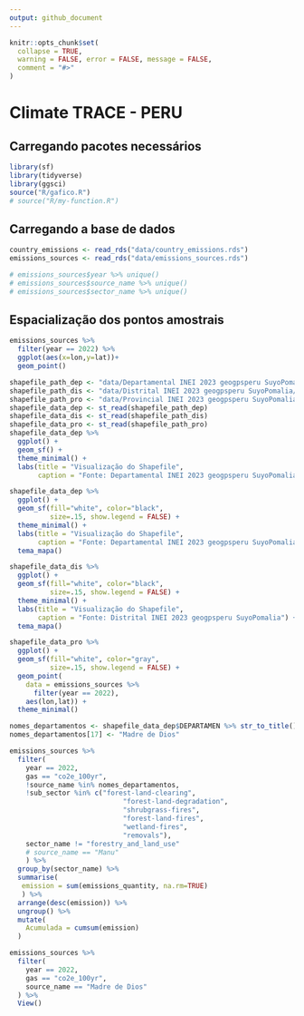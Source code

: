 ```yaml
---
output: github_document
---
```


<!-- README.md is generated from README.Rmd. Please edit that file -->

```r
knitr::opts_chunk$set(
  collapse = TRUE,
  warning = FALSE, error = FALSE, message = FALSE,
  comment = "#>"
)
```

# Climate TRACE - PERU

## Carregando pacotes necessários
```r
library(sf)
library(tidyverse)
library(ggsci)
source("R/gafico.R")
# source("R/my-function.R")
```

## Carregando a base de dados

```r
country_emissions <- read_rds("data/country_emissions.rds")
emissions_sources <- read_rds("data/emissions_sources.rds") 

# emissions_sources$year %>% unique()
# emissions_sources$source_name %>% unique()
# emissions_sources$sector_name %>% unique()
```

## Espacialização dos pontos amostrais
```r
emissions_sources %>%
  filter(year == 2022) %>%
  ggplot(aes(x=lon,y=lat))+
  geom_point()
```

```r
shapefile_path_dep <- "data/Departamental INEI 2023 geogpsperu SuyoPomalia/"
shapefile_path_dis <- "data/Distrital INEI 2023 geogpsperu SuyoPomalia/"
shapefile_path_pro <- "data/Provincial INEI 2023 geogpsperu SuyoPomalia/"
shapefile_data_dep <- st_read(shapefile_path_dep)
shapefile_data_dis <- st_read(shapefile_path_dis)
shapefile_data_pro <- st_read(shapefile_path_pro)
shapefile_data_dep %>%
  ggplot() +
  geom_sf() +
  theme_minimal() +
  labs(title = "Visualização do Shapefile",
       caption = "Fonte: Departamental INEI 2023 geogpsperu SuyoPomalia")
```

```r
shapefile_data_dep %>%
  ggplot() +
  geom_sf(fill="white", color="black",
          size=.15, show.legend = FALSE) +
  theme_minimal() +
  labs(title = "Visualização do Shapefile",
       caption = "Fonte: Departamental INEI 2023 geogpsperu SuyoPomalia") +
  tema_mapa()
```


```r
shapefile_data_dis %>%
  ggplot() +
  geom_sf(fill="white", color="black",
          size=.15, show.legend = FALSE) +
  theme_minimal() +
  labs(title = "Visualização do Shapefile",
       caption = "Fonte: Distrital INEI 2023 geogpsperu SuyoPomalia") +
  tema_mapa()
```


```r
shapefile_data_pro %>%
  ggplot() +
  geom_sf(fill="white", color="gray",
          size=.15, show.legend = FALSE) +
  geom_point(
    data = emissions_sources %>%
      filter(year == 2022),
    aes(lon,lat)) +
  theme_minimal()
```

```r
nomes_departamentos <- shapefile_data_dep$DEPARTAMEN %>% str_to_title()
nomes_departamentos[17] <- "Madre de Dios"
```

```r
emissions_sources %>%
  filter(
    year == 2022,
    gas == "co2e_100yr",
    !source_name %in% nomes_departamentos,
    !sub_sector %in% c("forest-land-clearing",
                            "forest-land-degradation",
                            "shrubgrass-fires",
                            "forest-land-fires",
                            "wetland-fires",
                            "removals"),
    sector_name != "forestry_and_land_use"
    # source_name == "Manu"
    ) %>%
  group_by(sector_name) %>%
  summarise(
   emission = sum(emissions_quantity, na.rm=TRUE)
   ) %>%
  arrange(desc(emission)) %>%
  ungroup() %>%
  mutate(
    Acumulada = cumsum(emission)
  )
```

```r
emissions_sources %>% 
  filter(
    year == 2022,
    gas == "co2e_100yr",
    source_name == "Madre de Dios"
  ) %>% 
  View()
```


